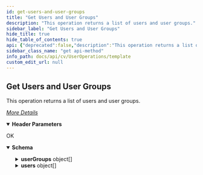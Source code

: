 ```yaml
---
id: get-users-and-user-groups
title: "Get Users and User Groups"
description: "This operation returns a list of users and user groups."
sidebar_label: "Get Users and User Groups"
hide_title: true
hide_table_of_contents: true
api: {"deprecated":false,"description":"This operation returns a list of users and user groups.\n\n[_More Details_](http://documentation.commvault.com/commvault/v11/article?p=features/rest_api/operations/get_users_usergroups.htm)\n","operationId":"Get Users and User Groups","parameters":[{"description":"","in":"header","name":"Authtoken","required":true,"schema":{"example":"{{TOKEN}}","type":"string"}}],"tags":["User Operations"],"responses":{"200":{"description":"OK","content":{"application/json":{"schema":{"type":"object","properties":{"userGroups":{"type":"array","items":{"type":"object","properties":{"fullName":{"type":"string"},"description":{"type":"string"},"email":{"type":"string"},"associatedUserOrUserGroup":{"type":"object","properties":{"userGroupName":{"type":"string"},"userGroupId":{"type":"integer"},"_type_":{"type":"integer"}}}}}},"users":{"type":"array","items":{"type":"object","properties":{"fullName":{"type":"string"},"description":{"type":"string"},"email":{"type":"string"},"associatedUserOrUserGroup":{"type":"object","properties":{"userId":{"type":"integer"},"_type_":{"type":"integer"},"userName":{"type":"string"}}}}}}},"x-examples":{"Example 1":{"userGroups":[{"fullName":"","description":"Administrative Group","email":"","associatedUserOrUserGroup":{"userGroupName":"master","userGroupId":1,"_type_":15}},{"fullName":"","description":"Members of this group can see all Commcell Objects, regardless of (other) group associations","email":"","associatedUserOrUserGroup":{"userGroupName":"View All","userGroupId":3,"_type_":15}}],"users":[{"fullName":"Administrator","description":"Administrator","email":"snasim@commvault.com","associatedUserOrUserGroup":{"userId":1,"_type_":13,"userName":"testadmin"}},{"fullName":"","description":"","email":"test@commvault.com","associatedUserOrUserGroup":{"userId":3,"_type_":13,"userName":"ObjectStoreUser"}},{"fullName":"","description":"","email":"test@cv.com","associatedUserOrUserGroup":{"userId":4,"_type_":13,"userName":"edgeuser"}}]}}},"examples":{"Users and User Groups":{"value":{"userGroups":[{"fullName":"","description":"Administrative Group","email":"","associatedUserOrUserGroup":{"userGroupName":"master","userGroupId":1,"_type_":15}},{"fullName":"","description":"Members of this group can see all Commcell Objects, regardless of (other) group associations","email":"","associatedUserOrUserGroup":{"userGroupName":"View All","userGroupId":3,"_type_":15}}],"users":[{"fullName":"Administrator","description":"Administrator","email":"snasim@commvault.com","associatedUserOrUserGroup":{"userId":1,"_type_":13,"userName":"testadmin"}},{"fullName":"","description":"","email":"test@commvault.com","associatedUserOrUserGroup":{"userId":3,"_type_":13,"userName":"ObjectStoreUser"}},{"fullName":"","description":"","email":"test@cv.com","associatedUserOrUserGroup":{"userId":4,"_type_":13,"userName":"edgeuser"}}]}}}}}}},"method":"get","path":"/UsersAndGroups","servers":[{"url":"http://{hostname}/webconsole/api","variables":{"hostname":{"default":"localhost","description":"Webconsole"}}}],"info":{"title":"Template","contact":{},"version":"1.0","description":"Template"},"postman":{"name":"Get Users and User Groups","description":{"content":"This operation returns a list of users and user groups.\n\n[_More Details_](http://documentation.commvault.com/commvault/v11/article?p=features/rest_api/operations/get_users_usergroups.htm)\n","type":"text/plain"},"url":{"path":["UsersAndGroups"],"host":["{{baseUrl}}"],"query":[],"variable":[]},"header":[{"disabled":false,"description":{"content":"(Required) ","type":"text/plain"},"key":"Authtoken","value":""},{"key":"Accept","value":"application/json"}],"method":"GET"}}
sidebar_class_name: "get api-method"
info_path: docs/api/cv/UserOperations/template
custom_edit_url: null
---
```



## Get Users and User Groups



This operation returns a list of users and user groups.

[_More Details_](http://documentation.commvault.com/commvault/v11/article?p=features/rest_api/operations/get_users_usergroups.htm)


<details style={{"marginBottom":"1rem"}} data-collapsed={false} open={true}><summary style={{}}><strong>Header Parameters</strong></summary><div><ul><ParamsItem className={"paramsItem"} param={{"description":"","in":"header","name":"Authtoken","required":true,"schema":{"example":"{{TOKEN}}","type":"string"}}}></ParamsItem></ul></div></details><div><ApiTabs><TabItem label={"200"} value={"200"}><div>

OK

</div><div><MimeTabs schemaType={"response"}><TabItem label={"application/json"} value={"application/json"}><SchemaTabs><TabItem label={"Schema"} value={"Schema"}><details style={{}} data-collapsed={false} open={true}><summary style={{"textAlign":"left"}}><strong>Schema</strong></summary><div style={{"textAlign":"left","marginLeft":"1rem"}}></div><ul style={{"marginLeft":"1rem"}}><SchemaItem collapsible={true} className={"schemaItem"}><details style={{}}><summary style={{}}><strong>userGroups</strong><span style={{"opacity":"0.6"}}> object[]</span></summary><div style={{"marginLeft":"1rem"}}><SchemaItem collapsible={false} name={"fullName"} required={false} deprecated={undefined} schemaDescription={undefined} schemaName={"string"} qualifierMessage={undefined} defaultValue={undefined}></SchemaItem><SchemaItem collapsible={false} name={"description"} required={false} deprecated={undefined} schemaDescription={undefined} schemaName={"string"} qualifierMessage={undefined} defaultValue={undefined}></SchemaItem><SchemaItem collapsible={false} name={"email"} required={false} deprecated={undefined} schemaDescription={undefined} schemaName={"string"} qualifierMessage={undefined} defaultValue={undefined}></SchemaItem><SchemaItem collapsible={true} className={"schemaItem"}><details style={{}}><summary style={{}}><strong>associatedUserOrUserGroup</strong><span style={{"opacity":"0.6"}}> object</span></summary><div style={{"marginLeft":"1rem"}}><SchemaItem collapsible={false} name={"userGroupName"} required={false} deprecated={undefined} schemaDescription={undefined} schemaName={"string"} qualifierMessage={undefined} defaultValue={undefined}></SchemaItem><SchemaItem collapsible={false} name={"userGroupId"} required={false} deprecated={undefined} schemaDescription={undefined} schemaName={"integer"} qualifierMessage={undefined} defaultValue={undefined}></SchemaItem><SchemaItem collapsible={false} name={"_type_"} required={false} deprecated={undefined} schemaDescription={undefined} schemaName={"integer"} qualifierMessage={undefined} defaultValue={undefined}></SchemaItem></div></details></SchemaItem></div></details></SchemaItem><SchemaItem collapsible={true} className={"schemaItem"}><details style={{}}><summary style={{}}><strong>users</strong><span style={{"opacity":"0.6"}}> object[]</span></summary><div style={{"marginLeft":"1rem"}}><SchemaItem collapsible={false} name={"fullName"} required={false} deprecated={undefined} schemaDescription={undefined} schemaName={"string"} qualifierMessage={undefined} defaultValue={undefined}></SchemaItem><SchemaItem collapsible={false} name={"description"} required={false} deprecated={undefined} schemaDescription={undefined} schemaName={"string"} qualifierMessage={undefined} defaultValue={undefined}></SchemaItem><SchemaItem collapsible={false} name={"email"} required={false} deprecated={undefined} schemaDescription={undefined} schemaName={"string"} qualifierMessage={undefined} defaultValue={undefined}></SchemaItem><SchemaItem collapsible={true} className={"schemaItem"}><details style={{}}><summary style={{}}><strong>associatedUserOrUserGroup</strong><span style={{"opacity":"0.6"}}> object</span></summary><div style={{"marginLeft":"1rem"}}><SchemaItem collapsible={false} name={"userId"} required={false} deprecated={undefined} schemaDescription={undefined} schemaName={"integer"} qualifierMessage={undefined} defaultValue={undefined}></SchemaItem><SchemaItem collapsible={false} name={"_type_"} required={false} deprecated={undefined} schemaDescription={undefined} schemaName={"integer"} qualifierMessage={undefined} defaultValue={undefined}></SchemaItem><SchemaItem collapsible={false} name={"userName"} required={false} deprecated={undefined} schemaDescription={undefined} schemaName={"string"} qualifierMessage={undefined} defaultValue={undefined}></SchemaItem></div></details></SchemaItem></div></details></SchemaItem></ul></details></TabItem><TabItem label={"Example (from schema)"} value={"Example (from schema)"}><ResponseSamples responseExample={"{\n  \"userGroups\": [\n    {\n      \"fullName\": \"string\",\n      \"description\": \"string\",\n      \"email\": \"string\",\n      \"associatedUserOrUserGroup\": {\n        \"userGroupName\": \"string\",\n        \"userGroupId\": 0,\n        \"_type_\": 0\n      }\n    }\n  ],\n  \"users\": [\n    {\n      \"fullName\": \"string\",\n      \"description\": \"string\",\n      \"email\": \"string\",\n      \"associatedUserOrUserGroup\": {\n        \"userId\": 0,\n        \"_type_\": 0,\n        \"userName\": \"string\"\n      }\n    }\n  ]\n}"} language={"json"}></ResponseSamples></TabItem><TabItem label={" Users and  User  Groups"} value={" Users and  User  Groups"}><ResponseSamples responseExample={"{\n  \"userGroups\": [\n    {\n      \"fullName\": \"\",\n      \"description\": \"Administrative Group\",\n      \"email\": \"\",\n      \"associatedUserOrUserGroup\": {\n        \"userGroupName\": \"master\",\n        \"userGroupId\": 1,\n        \"_type_\": 15\n      }\n    },\n    {\n      \"fullName\": \"\",\n      \"description\": \"Members of this group can see all Commcell Objects, regardless of (other) group associations\",\n      \"email\": \"\",\n      \"associatedUserOrUserGroup\": {\n        \"userGroupName\": \"View All\",\n        \"userGroupId\": 3,\n        \"_type_\": 15\n      }\n    }\n  ],\n  \"users\": [\n    {\n      \"fullName\": \"Administrator\",\n      \"description\": \"Administrator\",\n      \"email\": \"snasim@commvault.com\",\n      \"associatedUserOrUserGroup\": {\n        \"userId\": 1,\n        \"_type_\": 13,\n        \"userName\": \"testadmin\"\n      }\n    },\n    {\n      \"fullName\": \"\",\n      \"description\": \"\",\n      \"email\": \"test@commvault.com\",\n      \"associatedUserOrUserGroup\": {\n        \"userId\": 3,\n        \"_type_\": 13,\n        \"userName\": \"ObjectStoreUser\"\n      }\n    },\n    {\n      \"fullName\": \"\",\n      \"description\": \"\",\n      \"email\": \"test@cv.com\",\n      \"associatedUserOrUserGroup\": {\n        \"userId\": 4,\n        \"_type_\": 13,\n        \"userName\": \"edgeuser\"\n      }\n    }\n  ]\n}"} language={"json"}></ResponseSamples></TabItem></SchemaTabs></TabItem></MimeTabs></div></TabItem></ApiTabs></div>
      